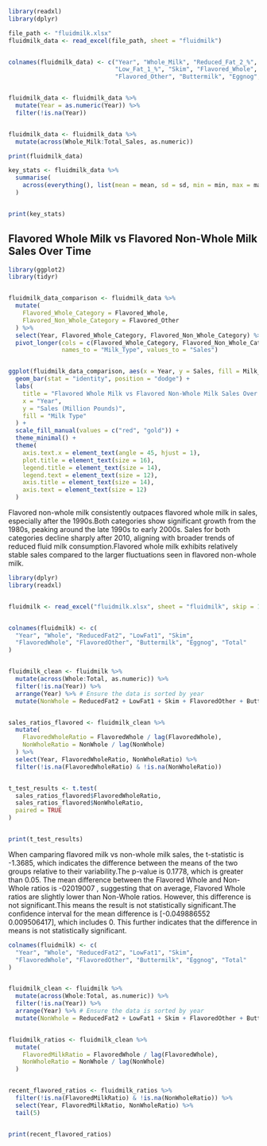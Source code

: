 


```r

library(readxl)
library(dplyr)

file_path <- "fluidmilk.xlsx"
fluidmilk_data <- read_excel(file_path, sheet = "fluidmilk")


colnames(fluidmilk_data) <- c("Year", "Whole_Milk", "Reduced_Fat_2_%", 
                              "Low_Fat_1_%", "Skim", "Flavored_Whole", 
                              "Flavored_Other", "Buttermilk", "Eggnog", "Total_Sales")


fluidmilk_data <- fluidmilk_data %>%
  mutate(Year = as.numeric(Year)) %>%
  filter(!is.na(Year))


fluidmilk_data <- fluidmilk_data %>%
  mutate(across(Whole_Milk:Total_Sales, as.numeric))

print(fluidmilk_data)

key_stats <- fluidmilk_data %>%
  summarise(
    across(everything(), list(mean = mean, sd = sd, min = min, max = max), na.rm = TRUE)
  )


print(key_stats)
```


## Flavored Whole Milk vs Flavored Non-Whole Milk Sales Over Time
```r
library(ggplot2)
library(tidyr)


fluidmilk_data_comparison <- fluidmilk_data %>%
  mutate(
    Flavored_Whole_Category = Flavored_Whole, 
    Flavored_Non_Whole_Category = Flavored_Other 
  ) %>%
  select(Year, Flavored_Whole_Category, Flavored_Non_Whole_Category) %>%
  pivot_longer(cols = c(Flavored_Whole_Category, Flavored_Non_Whole_Category),
               names_to = "Milk_Type", values_to = "Sales")


ggplot(fluidmilk_data_comparison, aes(x = Year, y = Sales, fill = Milk_Type)) +
  geom_bar(stat = "identity", position = "dodge") +
  labs(
    title = "Flavored Whole Milk vs Flavored Non-Whole Milk Sales Over Time",
    x = "Year",
    y = "Sales (Million Pounds)",
    fill = "Milk Type"
  ) +
  scale_fill_manual(values = c("red", "gold")) +
  theme_minimal() +
  theme(
    axis.text.x = element_text(angle = 45, hjust = 1),
    plot.title = element_text(size = 16),
    legend.title = element_text(size = 14),
    legend.text = element_text(size = 12),
    axis.title = element_text(size = 14),
    axis.text = element_text(size = 12)
  )


```

Flavored non-whole milk consistently outpaces flavored whole milk in sales, especially after the 1990s.Both categories show significant growth from the 1980s, peaking around the late 1990s to early 2000s. Sales for both categories decline sharply after 2010, aligning with broader trends of reduced fluid milk consumption.Flavored whole milk exhibits relatively stable sales compared to the larger fluctuations seen in flavored non-whole milk.


```r

library(dplyr)
library(readxl)


fluidmilk <- read_excel("fluidmilk.xlsx", sheet = "fluidmilk", skip = 1)


colnames(fluidmilk) <- c(
  "Year", "Whole", "ReducedFat2", "LowFat1", "Skim",
  "FlavoredWhole", "FlavoredOther", "Buttermilk", "Eggnog", "Total"
)


fluidmilk_clean <- fluidmilk %>%
  mutate(across(Whole:Total, as.numeric)) %>%
  filter(!is.na(Year)) %>%
  arrange(Year) %>% # Ensure the data is sorted by year
  mutate(NonWhole = ReducedFat2 + LowFat1 + Skim + FlavoredOther + Buttermilk + Eggnog)


sales_ratios_flavored <- fluidmilk_clean %>%
  mutate(
    FlavoredWholeRatio = FlavoredWhole / lag(FlavoredWhole),
    NonWholeRatio = NonWhole / lag(NonWhole)
  ) %>%
  select(Year, FlavoredWholeRatio, NonWholeRatio) %>%
  filter(!is.na(FlavoredWholeRatio) & !is.na(NonWholeRatio))


t_test_results <- t.test(
  sales_ratios_flavored$FlavoredWholeRatio,
  sales_ratios_flavored$NonWholeRatio,
  paired = TRUE
)


print(t_test_results)


```



When camparing flavored milk vs non-whole milk sales, the t-statistic is -1.3685, which indicates the difference between the means of the two groups relative to their variability.The p-value is 0.1778, which is greater than 0.05. The mean difference between the Flavored Whole and Non-Whole ratios is -02019007 , suggesting that on average, Flavored Whole ratios are slightly lower than Non-Whole ratios. However, this difference is not significant.This means the result is not statistically significant.The confidence interval for the mean difference is [-0.049886552  0.009506417], which includes 0. This further indicates that the difference in means is not statistically significant.

```r





colnames(fluidmilk) <- c(
  "Year", "Whole", "ReducedFat2", "LowFat1", "Skim",
  "FlavoredWhole", "FlavoredOther", "Buttermilk", "Eggnog", "Total"
)


fluidmilk_clean <- fluidmilk %>%
  mutate(across(Whole:Total, as.numeric)) %>%
  filter(!is.na(Year)) %>%
  arrange(Year) %>% # Ensure the data is sorted by year
  mutate(NonWhole = ReducedFat2 + LowFat1 + Skim + FlavoredOther + Buttermilk + Eggnog)


fluidmilk_ratios <- fluidmilk_clean %>%
  mutate(
    FlavoredMilkRatio = FlavoredWhole / lag(FlavoredWhole),
    NonWholeRatio = NonWhole / lag(NonWhole)
  )


recent_flavored_ratios <- fluidmilk_ratios %>%
  filter(!is.na(FlavoredMilkRatio) & !is.na(NonWholeRatio)) %>%
  select(Year, FlavoredMilkRatio, NonWholeRatio) %>%
  tail(5)


print(recent_flavored_ratios)

```


